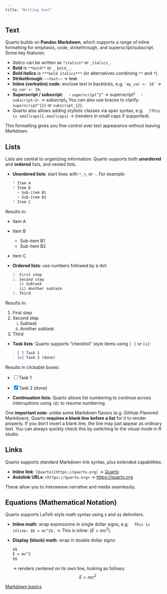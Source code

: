 ```yaml
---
title: "Writing text"
---
```


## Text

Quarto builds on **Pandoc Markdown**, which supports a range of inline formatting for emphasis, code, strikethrough, and superscript/subscript. Some key features:

* *Italics* can be written as `*italics*` or `_italics_`.
* **Bold** is `**bold**` or `__bold__`.
* ***Bold italics*** is `***bold italics***` (or alternatives combining `**` and `*`).
* **Strikethrough**: `~~text~~` → ~~text~~.
* **Inline (verbatim) code**: enclose text in backticks, e.g. `` `my_var <- 10` `` → `my_var <- 10`.
* **Superscript / subscript**:
    - `superscript^2^` → superscript²
    - `subscript~2~` → subscript₂
  You can also use braces to clarify: `superscript^{2}` or `subscript_{2}`.
* Quarto also allows adding stylistic classes via span syntax, e.g.
    `[This is smallcaps]{.smallcaps}` → (renders in small caps if supported).

This formatting gives you fine control over text appearance without leaving Markdown.

## Lists

Lists are central to organizing information. Quarto supports both **unordered** and **ordered** lists, and nested lists. 

* **Unordered lists**: start lines with `*`, `+`, or `-`. For example:

  ```markdown
  * Item A  
  * Item B  
    + Sub-item B1  
    + Sub-item B2  
  * Item C  
  ```

Results in: 

  * Item A  
  * Item B  
    + Sub-item B1  
    + Sub-item B2  
  * Item C


* **Ordered lists**: use numbers followed by a dot:

  ```markdown
  1. First step  
  2. Second step  
     i) Subtask  
     ii) Another subtask  
  3. Third  
  ```

Results in: 

  1. First step  
  2. Second step  
     i) Subtask  
     ii) Another subtask  
  3. Third  

* **Task lists**: Quarto supports “checklist” style items using `[ ]` or `[x]`:

  ```markdown
  - [ ] Task 1  
  - [x] Task 2 (done)  
  ```

Results in clickable boxes: 

  - [ ] Task 1  
  - [x] Task 2 (done)  

* **Continuation lists**: Quarto allows list numbering to continue across interruptions using `(@)` to resume numbering.

One **important note**: unlike some Markdown flavors (e.g. GitHub-Flavored Markdown), Quarto **requires a blank line before a list** for it to render properly. If you don’t insert a blank line, the line may just appear as ordinary text. You can always quickly check this by switching to the visual mode in R studio.


## Links

Quarto supports standard Markdown link syntax, plus extended capabilities.

* **Inline link**: `[Quarto](https://quarto.org)` → [Quarto](https://quarto.org)
* **Autolink URLs**: `<https://quarto.org>` → <https://quarto.org>

These allow you to interweave narrative and media seamlessly.


## Equations (Mathematical Notation)

Quarto supports LaTeX-style math syntax using `$` and `$$` delimiters.

* **Inline math**: wrap expressions in single dollar signs, e.g.
    `This is inline: $E = mc^2$.` → This is inline: $(E = mc^2)$.

* **Display (block) math**: wrap in double dollar signs:

  ```markdown
  $$
  E = mc^2
  $$
  ```

  → renders centered on its own line, looking as follows:
  $$
  E = mc^2
  $$


::: {.column-margin}

:::: resource
[Markdown basics](https://quarto.org/docs/authoring/markdown-basics.html)
::::

:::
